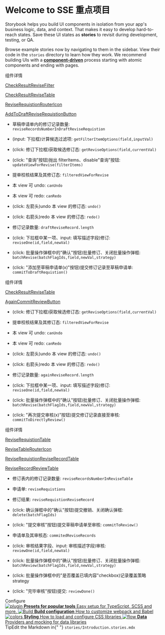 
<Meta title="sse/A-Introduction" />



# Welcome to SSE 重点项目

Storybook helps you build UI components in isolation from your app's business logic, data, and context.
That makes it easy to develop hard-to-reach states. Save these UI states as **stories** to revisit during development, testing, or QA.

Browse example stories now by navigating to them in the sidebar.
View their code in the `stories` directory to learn how they work.
We recommend building UIs with a [**component-driven**](https://componentdriven.org) process starting with atomic components and ending with pages.

<TreeNormallyAddReviseRecord />
<div className="subheading">组件详情</div>

[CheckResultReviseFilter](?path=/docs/sse-checkresultrevisefilter--secondary)

[CheckResultReviseTable](?path=/docs/sse-checkresultrevisetable--secondary)

[ReviseRequistionRouterIcon](?path=/docs/sse-reviserequistionroutericon--secondary)

[AddToDraftReviseRequistionButton](?path=/docs/sse-buttonfamily--secondary)

- 草稿申请单内的修订记录数量: `reviseRecordsNumberInDraftReviseRequistion`

- (input: 下拉框)计算候选过滤项: `getFilterItemOptions(field,inputVal)`
- (click: 修订下拉框)获取候选修订态: `getReviseOptions(field,currentVal)`

- (click: "查询"按钮)抛出 filterItems、disable"查询"按钮: `updateViewForRevise(filterItems)`
- 提单校核结果及其修订态: `filteredViewForRevise`
- 本 view 可 undo: `canUndo`
- 本 view 可 redo: `canRedo`
- (click: 左箭头)undo 本 view 的修订态: `undo()`
- (click: 右箭头)redo 本 view 的修订态: `redo()`

- 修订记录数量: `draftReviseRecord.length`
- (click: 下拉框中某一项、input: 填写描述字段)修订: `reviseOne(id,field,newVal)`
- (click: 批量操作弹框中的"确认"按钮)批量修订、关闭批量操作弹框: `batchRevise(batchFlagIds,field,newVal,strategy)`

- (click: "添加至草稿申请单(x)"按钮)提交修订记录至草稿申请单: `commitToDraftRequistion()`

<TreeAgainAddReviseRecord />

<div className="subheading">组件详情</div>

[CheckResultReviseTable](?path=/docs/sse-checkresultrevisetable--secondary)

[AgainCommitReviewButton](?path=/docs/sse-buttonfamily--secondary)

- (click: 修订下拉框)获取候选修订态: `getReviseOptions(field,currentVal)`

- 提单校核结果及其修订态: `filteredViewForRevise`
- 本 view 可 undo: `canUndo`
- 本 view 可 redo: `canRedo`
- (click: 左箭头)undo 本 view 的修订态: `undo()`
- (click: 右箭头)redo 本 view 的修订态: `redo()`

- 修订记录数量: `againReviseRecord.length`
- (click: 下拉框中某一项、input: 填写描述字段)修订: `reviseOne(id,field,newVal)`
- (click: 批量操作弹框中的"确认"按钮)批量修订、关闭批量操作弹框: `batchRevise(batchFlagIds,field,newVal,strategy)`

- (click: "再次提交审核(x)"按钮)提交修订记录直接至审核:  `commitToDirectlyReview()`

<TreeReviseRequistion />
<div className="subheading">组件详情</div>

[ReviseRequistionTable](?path=/docs/sse-reviserequistiontable--secondary)

[ReviseTableRouterIcon](?path=/docs/sse-revisetableroutericon--secondary)

[ReviseRequistionReviseRecordTable](?path=/docs/sse-reviserequistionreviserecordtable--secondary)

[ReviseRecordReviewTable](?path=/docs/sse-reviserecordreviewtable--secondary)



- 修订表内的修订记录数量: `reviseRecordsNumberInReviseTable`

- 申请单: `reviseRequistions`

- 修订结果: `reviseRequistionReviseRecord`
- (click: 确认弹框中的"确认"按钮)提交撤销、关闭确认弹框: `delete(batchFlagIds)`
- (click: "提交审核"按钮)提交草稿申请单至审核: `commitToReview()`

- 申请单及其审核态: `commitedReviseRecords`
- (click: 审核结果字段、input: 审核描述字段)审核: `reviewOne(id,field,newVal)`
- (click: 批量操作弹框中的"确认"按钮)批量修订、关闭批量操作弹框: `batchReview(batchFlagIds,field,newVal,strategy)`
- (click: 批量操作弹框中的"是否覆盖已填内容"checkbox)记录覆盖策略strategy
- (click: "完毕审核"按钮)提交: `reviewDone()`






















<div className="subheading">Configure</div>

<div className="link-list">
  <a
    className="link-item"
    href="https://storybook.js.org/docs/react/addons/addon-types"
    target="_blank"
  >
    <img src={Plugin} alt="plugin" />
    <span>
      <strong>Presets for popular tools</strong>
      Easy setup for TypeScript, SCSS and more.
    </span>
  </a>
  <a
    className="link-item"
    href="https://storybook.js.org/docs/react/configure/webpack"
    target="_blank"
  >
    <img src={StackAlt} alt="Build" />
    <span>
      <strong>Build configuration</strong>
      How to customize webpack and Babel
    </span>
  </a>
  <a
    className="link-item"
    href="https://storybook.js.org/docs/react/configure/styling-and-css"
    target="_blank"
  >
    <img src={Colors} alt="colors" />
    <span>
      <strong>Styling</strong>
      How to load and configure CSS libraries
    </span>
  </a>
  <a
    className="link-item"
    href="https://storybook.js.org/docs/react/get-started/setup#configure-storybook-for-your-stack"
    target="_blank"
  >
    <img src={Flow} alt="flow" />
    <span>
      <strong>Data</strong>
      Providers and mocking for data libraries
    </span>
  </a>
</div>

<div className="tip-wrapper">
  <span className="tip">Tip</span>Edit the Markdown in{" "}
  <code>stories/Introduction.stories.mdx</code>
</div>

<style>
  {`
    .subheading {
      --mediumdark: '#999999';
      font-weight: 900;
      font-size: 13px;
      color: #999;
      letter-spacing: 6px;
      line-height: 24px;
      text-transform: uppercase;
      margin-bottom: 12px;
      margin-top: 40px;
    }

    .link-list {
      display: grid;
      grid-template-columns: 1fr;
      grid-template-rows: 1fr 1fr;
      row-gap: 10px;
    }

    @media (min-width: 620px) {
      .link-list {
        row-gap: 20px;
        column-gap: 20px;
        grid-template-columns: 1fr 1fr;
      }
    }

    @media all and (-ms-high-contrast:none) {
    .link-list {
        display: -ms-grid;
        -ms-grid-columns: 1fr 1fr;
        -ms-grid-rows: 1fr 1fr;
      }
    }

    .link-item {
      display: block;
      padding: 20px 30px 20px 15px;
      border: 1px solid #00000010;
      border-radius: 5px;
      transition: background 150ms ease-out, border 150ms ease-out, transform 150ms ease-out;
      color: #333333;
      display: flex;
      align-items: flex-start;
    }

    .link-item:hover {
      border-color: #1EA7FD50;
      transform: translate3d(0, -3px, 0);
      box-shadow: rgba(0, 0, 0, 0.08) 0 3px 10px 0;
    }

    .link-item:active {
      border-color: #1EA7FD;
      transform: translate3d(0, 0, 0);
    }

    .link-item strong {
      font-weight: 700;
      display: block;
      margin-bottom: 2px;
    }

    .link-item img {
      height: 40px;
      width: 40px;
      margin-right: 15px;
      flex: none;
    }

    .link-item span {
      font-size: 14px;
      line-height: 20px;
    }

    .tip {
      display: inline-block;
      border-radius: 1em;
      font-size: 11px;
      line-height: 12px;
      font-weight: 700;
      background: #E7FDD8;
      color: #66BF3C;
      padding: 4px 12px;
      margin-right: 10px;
      vertical-align: top;
    }

    .tip-wrapper {
      font-size: 13px;
      line-height: 20px;
      margin-top: 40px;
      margin-bottom: 40px;
    }

    .tip-wrapper code {
      font-size: 12px;
      display: inline-block;
    }

`}
</style>